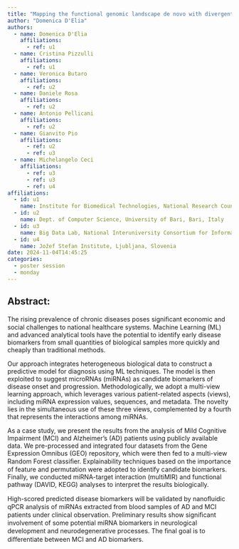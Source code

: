 ```yaml
---
title: "Mapping the functional genomic landscape de novo with divergent transcription analysis of PRO-seq data"
author: "Domenica D'Elia"
authors:
  - name: Domenica D'Elia 
    affiliations:
      - ref: u1
  - name: Cristina Pizzulli 
    affiliations:
      - ref: u1
  - name: Veronica Butaro 
    affiliations:
      - ref: u2
  - name: Daniele Rosa 
    affiliations:
      - ref: u2
  - name: Antonio Pellicani
    affiliations:
      - ref: u2
  - name: Gianvito Pio 
    affiliations:
      - ref: u2
      - ref: u3
  - name: Michelangelo Ceci
    affiliations:
      - ref: u3
      - ref: u3
      - ref: u4
affiliations:
  - id: u1
    name: Institute for Biomedical Technologies, National Research Council, Bari, Italy
  - id: u2
    name: Dept. of Computer Science, University of Bari, Bari, Italy
  - id: u3
    name: Big Data Lab, National Interuniversity Consortium for Informatics (CINI), Rome, Italy
  - id: u4
    name: Jožef Stefan Institute, Ljubljana, Slovenia
date: 2024-11-04T14:45:25
categories:
  - poster session
  - monday
---
```


## Abstract: 

The rising prevalence of chronic diseases poses signiﬁcant economic and social challenges to national healthcare systems. Machine Learning (ML) and advanced analytical tools have the potential to identify early disease biomarkers from small quantities of biological samples more quickly and cheaply than traditional methods.

Our approach integrates heterogeneous biological data to construct a predictive model for diagnosis using ML techniques. The model is then exploited to suggest microRNAs (miRNAs) as candidate biomarkers of disease onset and progression. Methodologically, we adopt a multi-view learning approach, which leverages various patient-related aspects (views), including miRNA expression values, sequences, and metadata. The novelty lies in the simultaneous use of these three views, complemented by a fourth that represents the interactions among miRNAs.

As a case study, we present the results from the analysis of Mild Cognitive Impairment (MCI) and Alzheimer’s (AD) patients using publicly available data.
We pre-processed and integrated four datasets from the Gene Expression Omnibus (GEO) repository, which were then fed to a multi-view Random Forest classiﬁer. Explainability techniques based on the importance of feature and permutation were adopted to identify candidate biomarkers. Finally, we conducted miRNA-target interaction (multiMIR) and functional pathway (DAVID, KEGG) analyses to interpret the results biologically.

High-scored predicted disease biomarkers will be validated by nanoﬂuidic qPCR analysis of miRNAs extracted from blood samples of AD and MCI patients under clinical observation. Preliminary results show signiﬁcant involvement of some potential miRNA biomarkers in neurological development and neurodegenerative processes. The ﬁnal goal is to diﬀerentiate between MCI and AD biomarkers.
